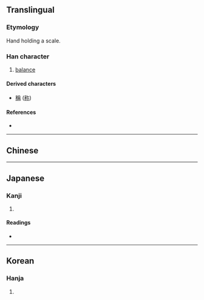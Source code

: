 {{also|尔}}
{{character info/new}}
==Translingual==

===Etymology===
Hand holding a scale.
{{Han etym}}

===Han character===
{{Han char|rn=87|rad=爪|as=05|sn=9|four=|canj=BGB|ids=⿱爫冉}}

# [[balance]]

====Derived characters====
* [[稱]] ([[称]])

====References====
* {{Han ref|kx=0689.030|dkj=19671|dj=1102.070|hdz=32032.050|uh=722F|ud=29231}}

----

==Chinese==
{{zh-see|稱|a}}

----

==Japanese==

===Kanji===
{{ja-kanji|grade=|rs=爪05}}

# {{defn|lang=ja|sort=爪05}}

====Readings====
* {{ja-readings|on=[[しょう]] (shō)|kun=[[となへ]] (tonahe), [[あげる]] (ageru)}}

----

==Korean==

===Hanja===
{{ko-hanja|hangeul=칭|rv=ching|mr=ch'ing}}

# {{defn|lang=ko|sort=爪05}}